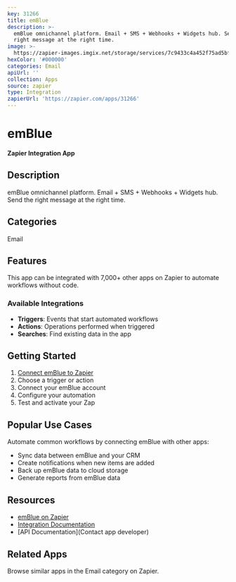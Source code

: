 ```yaml
---
key: 31266
title: emBlue
description: >-
  emBlue omnichannel platform. Email + SMS + Webhooks + Widgets hub. Send the
  right message at the right time.
image: >-
  https://zapier-images.imgix.net/storage/services/7c9433c4a452f75ad5bf0a8b02761bdd.png?auto=format%2Ccompress&ixlib=python-3.0.0&q=50
hexColor: '#000000'
categories: Email
apiUrl: ''
collection: Apps
source: zapier
type: Integration
zapierUrl: 'https://zapier.com/apps/31266'
---
```

# emBlue

**Zapier Integration App**

## Description

emBlue omnichannel platform. Email + SMS + Webhooks + Widgets hub. Send the right message at the right time.

## Categories

Email

## Features

This app can be integrated with 7,000+ other apps on Zapier to automate workflows without code.

### Available Integrations

- **Triggers**: Events that start automated workflows
- **Actions**: Operations performed when triggered
- **Searches**: Find existing data in the app

## Getting Started

1. [Connect emBlue to Zapier](https://zapier.com/apps/31266)
2. Choose a trigger or action
3. Connect your emBlue account
4. Configure your automation
5. Test and activate your Zap

## Popular Use Cases

Automate common workflows by connecting emBlue with other apps:

- Sync data between emBlue and your CRM
- Create notifications when new items are added
- Back up emBlue data to cloud storage
- Generate reports from emBlue data

## Resources

- [emBlue on Zapier](https://zapier.com/apps/31266)
- [Integration Documentation](https://zapier.com/apps/31266/integrations)
- [API Documentation](Contact app developer)

## Related Apps

Browse similar apps in the Email category on Zapier.
